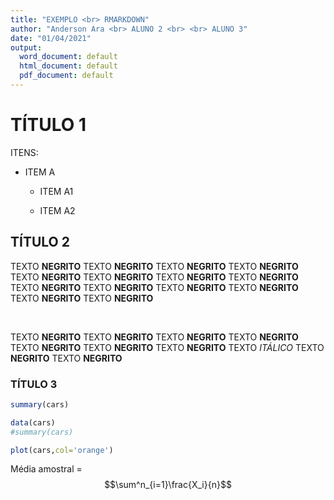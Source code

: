 ```yaml
---
title: "EXEMPLO <br> RMARKDOWN"
author: "Anderson Ara <br> ALUNO 2 <br> <br> ALUNO 3"
date: "01/04/2021"
output:
  word_document: default
  html_document: default
  pdf_document: default
---
```


# TÍTULO 1

ITENS:

-   ITEM A

    -   ITEM A1

    -   ITEM A2

## TÍTULO 2

TEXTO **NEGRITO** TEXTO **NEGRITO** TEXTO **NEGRITO** TEXTO **NEGRITO** TEXTO **NEGRITO** TEXTO **NEGRITO** TEXTO **NEGRITO** TEXTO **NEGRITO** TEXTO **NEGRITO** TEXTO **NEGRITO** TEXTO **NEGRITO** TEXTO **NEGRITO** TEXTO **NEGRITO** TEXTO **NEGRITO**

<br>

TEXTO **NEGRITO** TEXTO **NEGRITO** TEXTO **NEGRITO** TEXTO **NEGRITO** TEXTO **NEGRITO** TEXTO **NEGRITO** TEXTO **NEGRITO** TEXTO *ITÁLICO* TEXTO **NEGRITO** TEXTO **NEGRITO**

### TÍTULO 3

```r
summary(cars)
```

```r
data(cars)
#summary(cars)

plot(cars,col='orange')

```

Média amostral = $$\sum^n_{i=1}\frac{X_i}{n}$$

<br>
